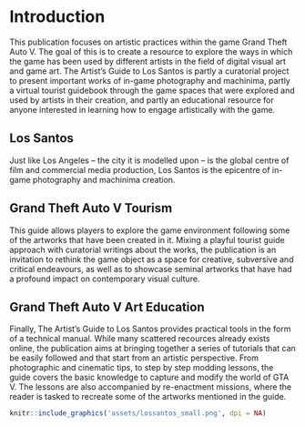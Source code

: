 # Introduction

This publication focuses on artistic practices within the game Grand Theft Auto V. The goal of this is to create a resource to explore the ways in which the game has been used by different artists in the field of digital visual art and game art. 
The Artist's Guide to Los Santos is partly a curatorial project to present important works of in-game photography and machinima, partly a virtual tourist guidebook through the game spaces that were explored and used by artists in their creation, and partly an educational resource for anyone interested in learning how to engage artistically with the game.

## Los Santos
Just like Los Angeles – the city it is modelled upon – is the global centre of film and commercial media production, Los Santos is the epicentre of in-game photography and machinima creation.

## Grand Theft Auto V Tourism
This guide allows players to explore the game environment following some of the artworks that have been created in it. Mixing a playful tourist guide approach with curatorial writings about the works, the publication is an invitation to rethink the game object as a space for creative, subversive and critical endeavours, as well as to showcase seminal artworks that have had a profound impact on contemporary visual culture.

## Grand Theft Auto V Art Education
Finally, The Artist's Guide to Los Santos provides practical tools in the form of a technical manual. While many scattered recources already exists online, the publication aims at bringing together a series of tutorials that can be easily followed and that start from an artistic perspective. From photographic and cinematic tips, to step by step modding lessons, the guide covers the basic knowledge to capture and modify the world of GTA V. The lessons are also accompanied by re-enactment missions, where the reader is tasked to recreate some of the artworks mentioned in the guide.

```r
knitr::include_graphics('assets/lossantos_small.png', dpi = NA)
```
